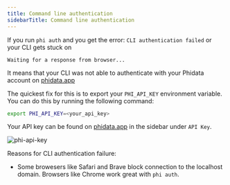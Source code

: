 ```yaml
---
title: Command line authentication
sidebarTitle: Command line authentication
---
```


If you run `phi auth` and you get the error: `CLI authentication failed` or your CLI gets stuck on

```
Waiting for a response from browser...
```

It means that your CLI was not able to authenticate with your Phidata account on [phidata.app](https://phidata.app)

The quickest fix for this is to export your `PHI_API_KEY` environment variable. You can do this by running the following command:

```bash
export PHI_API_KEY=<your_api_key>
```

Your API key can be found on [phidata.app](https://phidata.app) in the sidebar under `API Key`.

![phi-api-key](/images/cli-faq.png)

Reasons for CLI authentication failure:

- Some browesers like Safari and Brave block connection to the localhost domain. Browsers like Chrome work great with `phi auth`.
